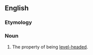 ==English==

===Etymology===
{{suffix|level|headed|ness|lang=en}}

===Noun===
{{en-noun|-}}

#The property of being [[level-headed]].